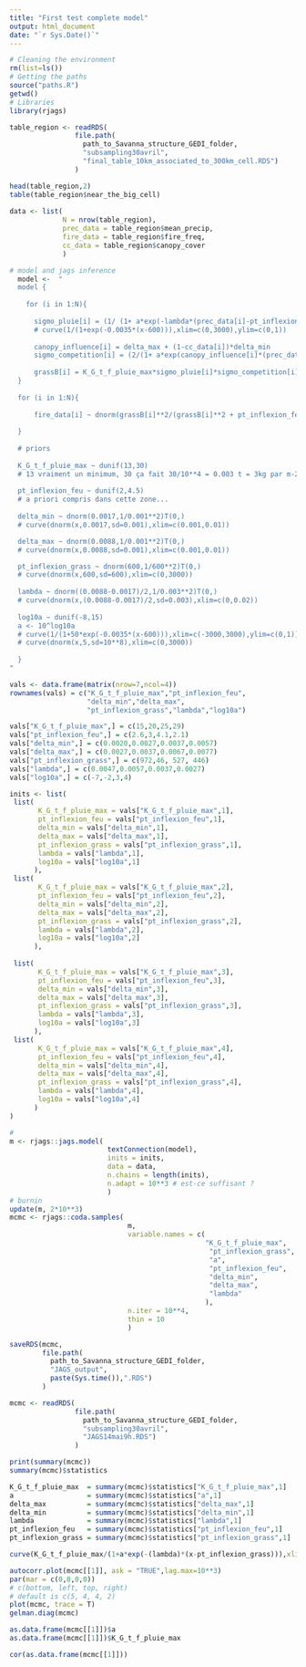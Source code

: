 ```yaml
---
title: "First test complete model"
output: html_document
date: "`r Sys.Date()`"
---
```


```r
# Cleaning the environment
rm(list=ls())
# Getting the paths
source("paths.R")
getwd()
# Libraries
library(rjags)
```

```r

table_region <- readRDS(
                file.path(
                  path_to_Savanna_structure_GEDI_folder,
                  "subsampling30avril",
                  "final_table_10km_associated_to_300km_cell.RDS")
                )

head(table_region,2)
table(table_region$near_the_big_cell)
             
data <- list(
             N = nrow(table_region), 
             prec_data = table_region$mean_precip,
             fire_data = table_region$fire_freq, 
             cc_data = table_region$canopy_cover
             ) 
```


```r
# model and jags inference
  model <-  "
  model {
    
    for (i in 1:N){
      
      sigmo_pluie[i] = (1/ (1+ a*exp(-lambda*(prec_data[i]-pt_inflexion_grass)) ) )
      # curve(1/(1+exp(-0.0035*(x-600))),xlim=c(0,3000),ylim=c(0,1))
      
      canopy_influence[i] = delta_max + (1-cc_data[i])*delta_min
      sigmo_competition[i] = (2/(1+ a*exp(canopy_influence[i]*(prec_data[i]-pt_inflexion_grass)) ) )
      
      grassB[i] = K_G_t_f_pluie_max*sigmo_pluie[i]*sigmo_competition[i]
  }
    
  for (i in 1:N){
      
      fire_data[i] ~ dnorm(grassB[i]**2/(grassB[i]**2 + pt_inflexion_feu**2) , 1/0.01)T(0,1)
      
  }
  
  # priors
  
  K_G_t_f_pluie_max ~ dunif(13,30)
  # 13 vraiment un minimum, 30 ça fait 30/10**4 = 0.003 t = 3kg par m-2
  
  pt_inflexion_feu ~ dunif(2,4.5)
  # a priori compris dans cette zone...
  
  delta_min ~ dnorm(0.0017,1/0.001**2)T(0,)
  # curve(dnorm(x,0.0017,sd=0.001),xlim=c(0.001,0.01))

  delta_max ~ dnorm(0.0088,1/0.001**2)T(0,)
  # curve(dnorm(x,0.0088,sd=0.001),xlim=c(0.001,0.01))

  pt_inflexion_grass ~ dnorm(600,1/600**2)T(0,)
  # curve(dnorm(x,600,sd=600),xlim=c(0,3000))
  
  lambda ~ dnorm((0.0088-0.0017)/2,1/0.003**2)T(0,)
  # curve(dnorm(x,(0.0088-0.0017)/2,sd=0.003),xlim=c(0,0.02))
  
  log10a ~ dunif(-8,15)
  a <- 10^log10a
  # curve(1/(1+50*exp(-0.0035*(x-600))),xlim=c(-3000,3000),ylim=c(0,1))
  # curve(dnorm(x,5,sd=10**8),xlim=c(0,3000)) 
  
  }
"

vals <- data.frame(matrix(nrow=7,ncol=4))
rownames(vals) = c("K_G_t_f_pluie_max","pt_inflexion_feu",
                   "delta_min","delta_max",
                   "pt_inflexion_grass","lambda","log10a")

vals["K_G_t_f_pluie_max",] = c(15,20,25,29)
vals["pt_inflexion_feu",] = c(2.6,3,4.1,2.1)
vals["delta_min",] = c(0.0020,0.0027,0.0037,0.0057)
vals["delta_max",] = c(0.0027,0.0037,0.0067,0.0077)
vals["pt_inflexion_grass",] = c(972,46, 527, 446)
vals["lambda",] = c(0.0047,0.0057,0.0037,0.0027)
vals["log10a",] = c(-7,-2,3,4)

inits <- list(
 list(
       K_G_t_f_pluie_max = vals["K_G_t_f_pluie_max",1],
       pt_inflexion_feu = vals["pt_inflexion_feu",1],
       delta_min = vals["delta_min",1],
       delta_max = vals["delta_max",1],
       pt_inflexion_grass = vals["pt_inflexion_grass",1],
       lambda = vals["lambda",1],
       log10a = vals["log10a",1]
      ),
 list(
       K_G_t_f_pluie_max = vals["K_G_t_f_pluie_max",2],
       pt_inflexion_feu = vals["pt_inflexion_feu",2],
       delta_min = vals["delta_min",2],
       delta_max = vals["delta_max",2],
       pt_inflexion_grass = vals["pt_inflexion_grass",2],
       lambda = vals["lambda",2],
       log10a = vals["log10a",2]
      ),
 
 list(
       K_G_t_f_pluie_max = vals["K_G_t_f_pluie_max",3],
       pt_inflexion_feu = vals["pt_inflexion_feu",3],
       delta_min = vals["delta_min",3],
       delta_max = vals["delta_max",3],
       pt_inflexion_grass = vals["pt_inflexion_grass",3],
       lambda = vals["lambda",3],
       log10a = vals["log10a",3]
      ),
 list(
       K_G_t_f_pluie_max = vals["K_G_t_f_pluie_max",4],
       pt_inflexion_feu = vals["pt_inflexion_feu",4],
       delta_min = vals["delta_min",4],
       delta_max = vals["delta_max",4],
       pt_inflexion_grass = vals["pt_inflexion_grass",4],
       lambda = vals["lambda",4],
       log10a = vals["log10a",4]
      )
)
```


```r
#   
m <- rjags::jags.model(
                        textConnection(model),
                        inits = inits,
                        data = data,
                        n.chains = length(inits),
                        n.adapt = 10**3 # est-ce suffisant ?
                        )
# burnin
update(m, 2*10**3)
mcmc <- rjags::coda.samples(
                             m,
                             variable.names = c(
                                                "K_G_t_f_pluie_max",
                                                 "pt_inflexion_grass",
                                                 "a",
                                                 "pt_inflexion_feu",
                                                 "delta_min",
                                                 "delta_max",
                                                 "lambda"
                                                ),
                             n.iter = 10**4,
                             thin = 10
                             )

saveRDS(mcmc,
        file.path(
          path_to_Savanna_structure_GEDI_folder,
          "JAGS_output",
          paste(Sys.time()),".RDS")
        )
```


```r
mcmc <- readRDS(
                file.path(
                  path_to_Savanna_structure_GEDI_folder,
                  "subsampling30avril",
                  "JAGS14mai9h.RDS")
                )
```

```r
print(summary(mcmc))
summary(mcmc)$statistics

K_G_t_f_pluie_max  = summary(mcmc)$statistics["K_G_t_f_pluie_max",1]
a                  = summary(mcmc)$statistics["a",1]
delta_max          = summary(mcmc)$statistics["delta_max",1]
delta_min          = summary(mcmc)$statistics["delta_min",1]
lambda             = summary(mcmc)$statistics["lambda",1]
pt_inflexion_feu   = summary(mcmc)$statistics["pt_inflexion_feu",1]
pt_inflexion_grass = summary(mcmc)$statistics["pt_inflexion_grass",1]

curve(K_G_t_f_pluie_max/(1+a*exp(-(lambda)*(x-pt_inflexion_grass))),xlim=c(0,3000))
```

```r
autocorr.plot(mcmc[[1]], ask = "TRUE",lag.max=10**3)
par(mar = c(0,0,0,0))
# c(bottom, left, top, right)
# default is c(5, 4, 4, 2)
plot(mcmc, trace = T)
gelman.diag(mcmc)

as.data.frame(mcmc[[1]])$a
as.data.frame(mcmc[[1]])$K_G_t_f_pluie_max

cor(as.data.frame(mcmc[[1]]))
```


